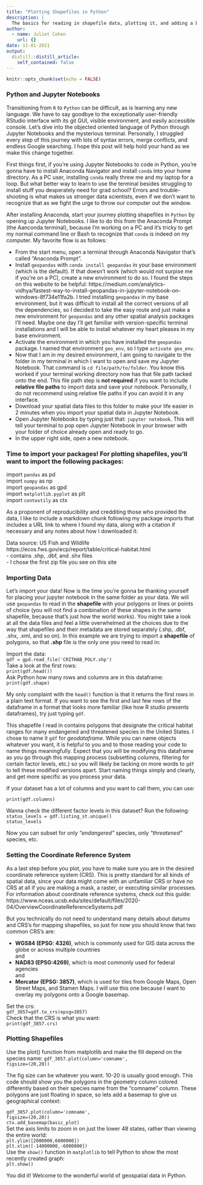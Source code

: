 ```yaml
---
title: "Plotting Shapefiles in Python"
description: |
  The basics for reading in shapefile data, plotting it, and adding a basemap.
author:
  - name: Juliet Cohen
    url: {}
date: 11-01-2021
output:
  distill::distill_article:
    self_contained: false
---
```


```r
knitr::opts_chunk$set(echo = FALSE)
```

### Python and Jupyter Notebooks

Transitioning from `R` to `Python` can be difficult, as is learning any new language. We have to say goodbye to the exceptionally user-friendly RStudio interface with its git GUI, visible environment, and easily accessible console. Let's dive into the objected oriented language of Python through Jupyter Notebooks and the mysterious terminal. Personally, I struggled every step of this journey with lots of syntax errors, merge conflicts, and endless Google searching. I hope this post will help hold your hand as we make this change together.

First things first, if you're using Jupyter Notebooks to code in Python, you're gonna have to install Anaconda Navigator and install `conda` into your home directory. As a PC user, installing `conda` really threw me and my laptop for a loop. But what better way to learn to use the terminal besides struggling to install stuff you desperately need for grad school? Errors and trouble-shooting is what makes us stronger data scientists, even if we don't want to recognize that as we fight the urge to throw our computer out the window. 

After installing Anaconda, start your journey plotting shapefiles in `Python` by opening up Jupyter Notebooks. I like to do this from the Anaconda Prompt (the Aanconda terminal), because I'm working on a PC and it's tricky to get my normal command line or Bash to recognize that `conda` is indeed on my computer. My favorite flow is as follows:

- From the start menu, open a terminal through Anaconda Navigator that's called "Anaconda Prompt".  
- Install `geopandas` with `conda install geopandas` in your base environment (which is the default). If that doesn't work (which would not surpise me if you're on a PC), create a new environment to do so. I found the steps on this website to be helpful: https://medium.com/analytics-vidhya/fastest-way-to-install-geopandas-in-jupyter-notebook-on-windows-8f734e11fa2b. I tried installing `geopandas` in my base environment, but it was difficult to install all the correct versions of all the dependencies, so I decided to take the easy route and just make a new environment for `geopandas` and any other spatial analysis packages I'll need. Maybe one day I'll get familiar with version-specific terminal installations and I will be able to install whatever my heart pleases in my base environment.    
- Activate the environment in which you have installed the `geopandas` package. I named that environment `geo_env`, so I type `activate geo_env`.   
- Now that I am in my desired environment, I am going to navigate to the folder in my terminal  in which I want to open and save my Jupyter Notebook. That command is `cd file/path/to/folder`. You know this worked if your terminal working directory now has that file path tacked onto the end. This file path step is **not required** if you want to include **relative file paths** to import data and save your notebook. Personally, I do not recommend using relative file paths if you can avoid it in any interface.  
- Download your spatial data files to this folder to make your life easier in 2 minutes when you import your spatial data in Jupyter Notebook.  
- Open Jupyter Notebooks by typing just that: `jupyter notebook`. This will tell your terminal to pop open Jupyter Notebook in your browser with your folder of choice already open and ready to go.  
- In the upper right side, open a new notebook.  

### Time to import your packages! For plotting shapefiles, you'll want to import the following packages:  

import `pandas` as pd  
import `numpy` as np  
import `geopandas` as gpd  
import `matplotlib.pyplot` as plt  
import `contextily` as ctx  

As a proponent of reproducibility and credditing those who provided the data, I like to include a markdown chunk following my package imports that includes a URL link to where I found my data, along with a citation if necessary and any notes about how I downloaded it:

Data source: US Fish and Wildlife https://ecos.fws.gov/ecp/report/table/critical-habitat.html  
- contains .shp, .dbf, and .shx files  
- I chose the first zip file you see on this site

### Importing Data

Let's import your data! Now is the time you're gonna be thanking yourself for placing your jupyter notebook in the same folder as your data. We will use `geopandas` to read in the **shapefile** with your polygons or lines or points of choice (you will not find a combination of these shapes in the same shapefile, because that's just how the world works). You might take a look at all the data files and feel a little overwhelmed at the choices due to the way that shapefiles and their metadata are stored separately (.shp, .dbf, .shx, .xml, and so on). In this example we are trying to import a **shapefile** of polygons, so that **.shp** file is the only one you need to read in:   

Import the data:  
`gdf = gpd.read_file('CRITHAB_POLY.shp')`  
Take a look at the first rows:  
`print(gdf.head())`  
Ask Python how many rows and columns are in this dataframe:  
`print(gdf.shape)`   

My only complaint with the `head()` function is that it returns the first rows in a plain text format. If you want to see the first and last few rows of the dataframe in a format that looks more familiar (like how R studio presents dataframes), try just typing `gdf`.  

This shapefile I read in contains polygons that designate the critical habitat ranges for many endangered and threatened species in the United States. I chose to name it `gdf` for *geodataframe*. While you can name objects whatever you want, it is helpful to you and to those reading your code to name things meaningfully. Expect that you will be modifying this dataframe as you go through this mapping process (subsetting columns, filtering for certain factor levels, etc.) so you will likely be tacking on more words to `gdf` to tell these modified versions apart. Start naming things simply and clearly, and get more specific as you process your data.  

If your dataset has a lot of columns and you want to call them, you can use:  

`print(gdf.columns)`  

Wanna check the different factor levels in this dataset? Run the following:   
`status_levels = gdf.listing_st.unique()`  
`status_levels`  

Now you can subset for only *"endangered"* species, only *"threatened"* species, etc.  

### Setting the Coordinate Reference System  

As a last step before you plot, you have to make sure you are in the desired coordinate reference system (CRS). This is pretty standard for all kinds of spatial data, since your data might come with an unfamiliar CRS or have no CRS at all if you are making a mask, a raster, or executing similar processes. For information about coordinate reference systems, check out this guide:   
https://www.nceas.ucsb.edu/sites/default/files/2020-04/OverviewCoordinateReferenceSystems.pdf  

But you technically do not need to understand many details about datums and CRS's for mapping shapefiles, so just for now you should know that two common CRS's are:   

- **WGS84 (EPSG: 4326)**, which is commonly used for GIS data across the globe or across multiple countries  
and   
- **NAD83 (EPSG:4269)**, which is most commonly used for federal agencies  
and  
- **Mercator (EPSG: 3857)**, which is used for tiles from Google Maps, Open Street Maps, and Stamen
Maps. I will use this one because I want to overlay my polygons onto a Google basemap.  

Set the crs:  
`gdf_3857=gdf.to_crs(epsg=3857)`  
Check that the CRS is what you want:  
`print(gdf_3857.crs)`  

### Plotting Shapefiles  

Use the plot() function from matplotlib and make the fill depend on the species name:
`gdf_3857.plot(column='comname',`   
             `figsize=(20,20))`  
             
The fig size can be whatever you want. 10-20 is usually good enough. This code should show you the polygons in the geometry column colored differently based on their species name from the "comname" column. These polygons are just floating in space, so lets add a basemap to give us geographical context:  

`gdf_3857.plot(column='comname',`  
             `figsize=(20,20))`  
`ctx.add_basemap(basic_plot)`  
Set the axis limits to zoom in on just the lower 48 states, rather than viewing the entire world:  
`plt.ylim([2000000,6000000])`  
`plt.xlim([-14000000,-6000000])`  
Use the `show()` function in `matplotlib` to tell Python to show the most recently created graph:  
`plt.show()`   


You did it! Welcome to the wonderful world of geospatial data in Python.

























